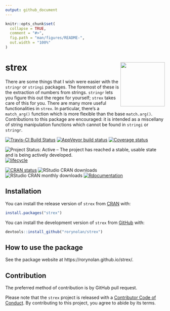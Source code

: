 ```yaml
---
output: github_document
---
```


<!-- README.md is generated from README.Rmd. Please edit that file -->

```r
knitr::opts_chunk$set(
  collapse = TRUE,
  comment = "#>",
  fig.path = "man/figures/README-",
  out.width = "100%"
)
```

# strex <img src="man/figures/logo.png" align="right" height=140/>

There are some things that I wish were easier with the `stringr` or `stringi` packages. The foremost of these is the extraction of numbers from strings. `stringr` lets you figure this out the regex for yourself; `strex` takes care of this for you. There are many more useful functionalities in `strex`. In particular, there's a `match_arg()` function which is more flexible than the base `match.arg()`. Contributions to this package are encouraged: it is intended as a miscellany of string manipulation functions which cannot be found in `stringi` or `stringr`.

[![Travis-CI Build Status](https://travis-ci.org/rorynolan/strex.svg?branch=master)](https://travis-ci.org/rorynolan/strex)
[![AppVeyor build status](https://ci.appveyor.com/api/projects/status/github/rorynolan/strex?branch=master&svg=true)](https://ci.appveyor.com/project/rorynolan/strex)
[![Coverage status](https://codecov.io/gh/rorynolan/strex/branch/master/graph/badge.svg)](https://codecov.io/github/rorynolan/strex?branch=master)

![Project Status: Active – The project has reached a stable, usable state and is being actively developed.](https://www.repostatus.org/badges/latest/active.svg)
[![lifecycle](https://img.shields.io/badge/lifecycle-stable-brightgreen.svg)](https://www.tidyverse.org/lifecycle/#stable)

[![CRAN status](https://www.r-pkg.org/badges/version/strex)](https://cran.r-project.org/package=strex)
![RStudio CRAN downloads](http://cranlogs.r-pkg.org/badges/grand-total/strex)
![RStudio CRAN monthly downloads](http://cranlogs.r-pkg.org/badges/strex)
[![Rdocumentation](https://www.rdocumentation.org/badges/version/strex)](https://www.rdocumentation.org/packages/strex)




## Installation

You can install the release version of `strex` from [CRAN](https://CRAN.R-project.org) with:

```r
install.packages("strex")
```

You can install the development version of `strex` from [GitHub](https://github.com/rorynolan/strex/) with:

```r
devtools::install_github("rorynolan/strex")
```


## How to use the package

See the package website at https://rorynolan.github.io/strex/.



## Contribution

The preferred method of contribution is by GitHub pull request. 

Please note that the `strex` project is released with a
[Contributor Code of Conduct](inst/CODE_OF_CONDUCT.md).
By contributing to this project, you agree to abide by its terms.
